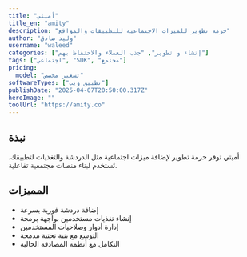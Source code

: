 ---
title: "أميتي"
title_en: "amity"
description: "حزمة تطوير للميزات الاجتماعية للتطبيقات والمواقع"
author: "وليد صادق"
username: "waleed"
categories: ["إنشاء و تطوير", "جذب العملاء والاحتفاظ بهم"]
tags: ["اجتماعي", "SDK", "مجتمع"]
pricing:
  model: "تسعير مخصص"
softwareTypes: ["تطبيق ويب"]
publishDate: "2025-04-07T20:50:00.317Z"
heroImage: ""
toolUrl: "https://amity.co"
---
## نبذة
أميتي توفر حزمة تطوير لإضافة ميزات اجتماعية مثل الدردشة والتغذيات لتطبيقك. تُستخدم لبناء منصات مجتمعية تفاعلية.

## المميزات
- إضافة دردشة فورية بسرعة
- إنشاء تغذيات مستخدمين بواجهة برمجة
- إدارة أدوار وصلاحيات المستخدمين
- التوسع مع بنية تحتية مدمجة
- التكامل مع أنظمة المصادقة الحالية